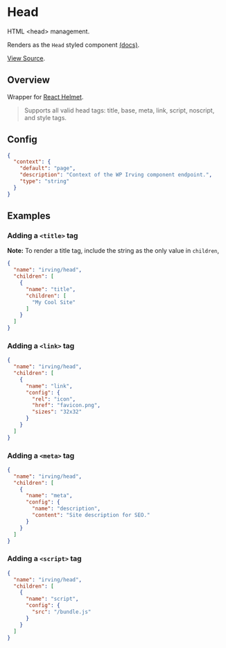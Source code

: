 <Meta title="WordPress Components|Head" />

# Head
HTML <head\> management.

Renders as the `Head` styled component [(docs)](?path=/docs/styled-components-head--basic-eample).

[View Source](https://github.com/alleyinteractive/wp-irving/tree/master/inc/components/components/head).

## Overview
Wrapper for [React Helmet](https://github.com/nfl/react-helmet).

> Supports all valid head tags: title, base, meta, link, script, noscript, and style tags.

## Config
```json
{
  "context": {
    "default": "page",
    "description": "Context of the WP Irving component endpoint.",
    "type": "string"
  }
}
```

## Examples

### Adding a `<title>` tag
__Note:__ To render a title tag, include the string as the only value in `children`,
```json
{
  "name": "irving/head",
  "children": [
    {
      "name": "title",
      "children": [
        "My Cool Site"
      ]
    }
  ]
}
```

### Adding a `<link>` tag
```json
{
  "name": "irving/head",
  "children": [
    {
      "name": "link",
      "config": {
        "rel": "icon",
        "href": "favicon.png",
        "sizes": "32x32"
      }
    }
  ]
}
```

### Adding a `<meta>` tag
```json
{
  "name": "irving/head",
  "children": [
    {
      "name": "meta",
      "config": {
        "name": "description",
        "content": "Site description for SEO."
      }
    }
  ]
}
```

### Adding a `<script>` tag
```json
{
  "name": "irving/head",
  "children": [
    {
      "name": "script",
      "config": {
        "src": "/bundle.js"
      }
    }
  ]
}
```
